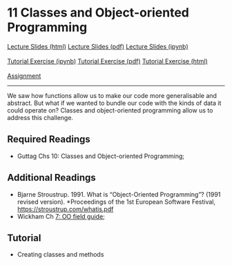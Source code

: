 # 11 Classes and Object-oriented Programming

<div id="buttons">
<a class="btn btn-primary btn-lg" role="button" href="lectures/11_week.html">Lecture Slides (html)</a>
<a class="btn btn-info btn-lg" role="button" href="https://github.com/ASDS-TCD/POP77001_Computer_Programming_2022/blob/main/lectures/11_week.pdf">Lecture Slides (pdf)</a>
<a class="btn btn-secondary btn-lg" role="button" href="https://github.com/ASDS-TCD/POP77001_Computer_Programming_2022/blob/main/lectures/11_week.ipynb">Lecture Slides (ipynb)</a>
<br>
<br>
<a class="btn btn-success btn-lg" role="button" href="https://github.com/ASDS-TCD/POP77001_Computer_Programming_2022/blob/main/tutorials/11_week.ipynb">Tutorial Exercise (ipynb)</a>
<a class="btn btn-info btn-lg" role="button" href="https://github.com/ASDS-TCD/POP77001_Computer_Programming_2022/blob/main/tutorials/11_week.pdf">Tutorial Exercise (pdf)</a>
<a class="btn btn-secondary btn-lg" role="button" href="tutorials/11_week.html">Tutorial Exercise (html)</a>
<br>
<br>
<a class="btn btn-danger btn-lg" role="button" href="https://github.com/ASDS-TCD/POP77001_Computer_Programming_2022/blob/main/assignments/04_assignment.ipynb">Assignment</a>
</div>
---

We saw how functions allow us to make our code more generalisable and abstract. But what if we wanted to bundle our code with the kinds of data it could operate on? Classes and object-oriented programming allow us to address this challenge.

## Required Readings

- Guttag Chs 10: Classes and Object-oriented Programming;

## Additional Readings

- Bjarne Stroustrup. 1991. What is "Object-Oriented Programming"? (1991 revised version). *Proceedings of the 1st European Software Festival, [https://stroustrup.com/whatis.pdf](https://stroustrup.com/whatis.pdf)
- Wickham Ch [7: OO field guide](http://adv-r.had.co.nz/OO-essentials.html);

## Tutorial

- Creating classes and methods
